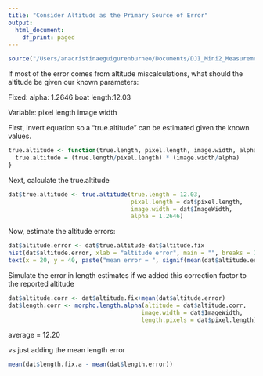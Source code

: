```yaml
---
title: "Consider Altitude as the Primary Source of Error"
output:
  html_document:
    df_print: paged
---
```

```r
source("/Users/anacristinaeguigurenburneo/Documents/DJI_Mini2_Measurement_Error/Scripts/Gal23_DroneMeasurementError.R")
```

If most of the error comes from altitude miscalculations, what should the altitude be given our known parameters:

Fixed:
alpha: 1.2646
boat length:12.03

Variable:
pixel length
image width


First, invert equation so a "true.altitude" can be estimated given the known values. 

```r
true.altitude <- function(true.length, pixel.length, image.width, alpha){
  true.altitude = (true.length/pixel.length) * (image.width/alpha)
}
```

Next, calculate the true.altitude
```r
dat$true.altitude <- true.altitude(true.length = 12.03, 
                                   pixel.length = dat$pixel.length, 
                                   image.width = dat$ImageWidth, 
                                   alpha = 1.2646)
```

Now, estimate the altitude errors:
```r
dat$altitude.error <- dat$true.altitude-dat$altitude.fix
hist(dat$altitude.error, xlab = "altitude error", main = "", breaks = 100)
text(x = 20, y = 40, paste("mean error = ", signif(mean(dat$altitude.error, digits =2))))
```

Simulate the error in length estimates if we added this correction factor to the reported altitude
```r
dat$altitude.corr <- dat$altitude.fix+mean(dat$altitude.error)
dat$length.corr <- morpho.length.alpha(altitude = dat$altitude.corr,
                                      image.width = dat$ImageWidth,
                                      length.pixels = dat$pixel.length)


```
average = 12.20

vs just adding the mean length error
```r
mean(dat$length.fix.a - mean(dat$length.error))
```

